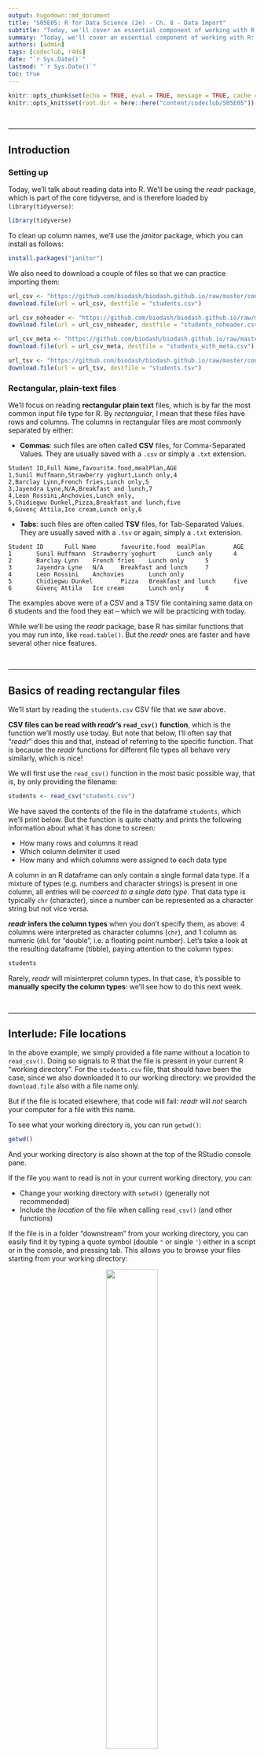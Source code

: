 ```yaml
---
output: hugodown::md_document
title: "S05E05: R for Data Science (2e) - Ch. 8 - Data Import"
subtitle: "Today, we'll cover an essential component of working with R: how to import your data into R!"
summary: "Today, we'll cover an essential component of working with R: how to import your data into R! We'll do so with functions from one of the core tidyverse packages: readr."
authors: [admin]
tags: [codeclub, r4ds]
date: "`r Sys.Date()`"
lastmod: "`r Sys.Date()`"
toc: true
---
```


```r
knitr::opts_chunk$set(echo = TRUE, eval = TRUE, message = TRUE, cache = FALSE)
knitr::opts_knit$set(root.dir = here::here("content/codeclub/S05E05"))
```

<br>

--------------------------------------------------------------------------------

## Introduction

### Setting up

Today, we'll talk about reading data into R.
We'll be using the _readr_ package, which is part of the core tidyverse,
and is therefore loaded by `library(tidyverse)`:

```r
library(tidyverse)
```

To clean up column names, we'll use the _janitor_ package,
which you can install as follows:

```r
install.packages("janitor")
```

We also need to download a couple of files so that we can practice importing
them:

```r
url_csv <- "https://github.com/biodash/biodash.github.io/raw/master/content/codeclub/S05E05/students.csv"
download.file(url = url_csv, destfile = "students.csv")

url_csv_noheader <- "https://github.com/biodash/biodash.github.io/raw/master/content/codeclub/S05E05/students_noheader.csv"
download.file(url = url_csv_noheader, destfile = "students_noheader.csv")

url_csv_meta <- "https://github.com/biodash/biodash.github.io/raw/master/content/codeclub/S05E05/students_with_meta.csv"
download.file(url = url_csv_meta, destfile = "students_with_meta.csv")

url_tsv <- "https://github.com/biodash/biodash.github.io/raw/master/content/codeclub/S05E05/students.tsv"
download.file(url = url_tsv, destfile = "students.tsv")
```

### Rectangular, plain-text files

We'll focus on reading **rectangular plain text** files,
which is by far the most common input file type for R.
By _rectangular_, I mean that these files have rows and columns.
The columns in rectangular files are most commonly separated by either:

- **Commas**: such files are often called **CSV** files, for Comma-Separated Values.
  They are usually saved with a `.csv` or simply a `.txt` extension.

```
Student ID,Full Name,favourite.food,mealPlan,AGE
1,Sunil Huffmann,Strawberry yoghurt,Lunch only,4
2,Barclay Lynn,French fries,Lunch only,5
3,Jayendra Lyne,N/A,Breakfast and lunch,7
4,Leon Rossini,Anchovies,Lunch only,
5,Chidiegwu Dunkel,Pizza,Breakfast and lunch,five
6,Güvenç Attila,Ice cream,Lunch only,6
```

- **Tabs**: such files are often called **TSV** files, for Tab-Separated Values.
  They are usually saved with a `.tsv` or again, simply a `.txt` extension.

```
Student ID      Full Name       favourite.food  mealPlan        AGE
1       Sunil Huffmann  Strawberry yoghurt      Lunch only      4
2       Barclay Lynn    French fries    Lunch only      5
3       Jayendra Lyne   N/A     Breakfast and lunch     7
4       Leon Rossini    Anchovies       Lunch only
5       Chidiegwu Dunkel        Pizza   Breakfast and lunch     five
6       Güvenç Attila   Ice cream       Lunch only      6
```

The examples above were of a CSV and a TSV file containing same data
on 6 students and the food they eat -- which we will be practicing with today.

While we'll be using the _readr_ package, base R has similar functions that
you may run into, like `read.table()`.
But the _readr_ ones are faster and have several other nice features.

<br>

--------------------------------------------------------------------------------

## Basics of reading rectangular files

We'll start by reading the `students.csv` CSV file that we saw above.

**CSV files can be read with _readr_'s `read_csv()` function**,
which is the function we'll mostly use today.
But note that below, I'll often say that "_readr_" does this and that,
instead of referring to the specific function.
That is because the _readr_ functions for different file types all behave
very similarly, which is nice!

We will first use the `read_csv()` function in the most basic possible way,
that is, by only providing the filename:

```r
students <- read_csv("students.csv")
```

We have saved the contents of the file in the dataframe `students`,
which we'll print below.
But the function is quite chatty and prints the following information about
what it has done to screen:

- How many rows and columns it read
- Which column delimiter it used
- How many and which columns were assigned to each data type

<div class="alert alert-note"><div>
A column in an R dataframe can only contain a single formal data type.
If a mixture of types (e.g. numbers and character strings) is present in one column,
all entries will be _coerced to a single data type_.
That data type is typically `chr` (character),
since a number can be represented as a character string but not vice versa.
</div></div>

**_readr_ infers the column types** when you don't specify them, as above:
4 columns were interpreted as character columns (`chr`),
and 1 column as numeric (`dbl` for "double", i.e. a floating point number).
Let's take a look at the resulting dataframe (tibble),
paying attention to the column types:

```r
students
```

Rarely, _readr_ will misinterpret column types.
In that case, it's possible to **manually specify the column types**:
we'll see how to do this next week.

<br>

--------------------------------------------------------------------------------

## Interlude: File locations

In the above example, we simply provided a file name without a location to
`read_csv()`.
Doing so signals to R that the file is present in your current R
"working directory".
For the `students.csv` file, that should have been the case,
since we also downloaded it to our working directory:
we provided the `download.file` also with a file name only.

But if the file is located elsewhere, that code will fail:
_readr_ will _not_ search your computer for a file with this name.

<div class="alert alert-note"><div>

To see what your working directory is, you can run `getwd()`:

```r
getwd()
```

And your working directory is also shown at the top of the RStudio console pane.

</div></div>

If the file you want to read is not in your current working directory,
you can:

- Change your working directory with `setwd()` (generally not recommended)
- Include the _location_ of the file when calling `read_csv()` (and other functions)

If the file is in a folder "downstream" from your working directory,
you can easily find it by typing a quote symbol (double `"` or single `'`)
either in a script or in the console, and pressing <kdb>tab</kbd>.
This allows you to browse your files starting from your working directory:

<figure>
<p align="center"> 
<img src=img/path_completion.png width="50%">
<figcaption>You can browse files by opening quotes!</figcaption>
</p>
</figure>

If that's not the case,
it may be easiest to copy the location using your computer's file browser,
and paste that location into your code.

Here are two examples of including folder names with a function like `read_csv()`:  

```r
read_csv("data/more_students.csv")

read_csv("C:/Users/jelmer/R_data/other_students.csv")
```

Note that in R,
you can _always_ use forward slashes `/` to separate folder regardless of your
operating system
(If you have Windows, which uses backslashes `\` instead,
then backslashes will also work.) 

<div class="alert alert-note"><div>
In two weeks, we'll talk about RStudio "Projects",
which can make your life a lot easier when it comes to file paths and never
having to change your working directory.
</div></div>

<br>

--------------------------------------------------------------------------------

## Common challenges with input files

### No headers

Some files have no first line with column names.
That leads to problems when using all the defaults:

```r
read_csv("students_noheader.csv")
```

Oops! The first row of data was interpreted as column names.
We can tell _readr_ to not do this by adding `col_names = FALSE`:

```r
read_csv("students_noheader.csv", col_names = FALSE)
```

That's better! But of course, we can't automatically get useful column names,
and they are now named `X1`, `X2`, etc.
We could set the column names after reading the file,
but we can also provide a vector of column names to the `col_names` argument
of `read_csv()`:

```r
student_colnames <- c("student_id", "full_name", "fav_food", "meal_plan", "age")

read_csv("students_noheader.csv", col_names = student_colnames)
```

### Extra header or metadata lines

Other files will contain lines at the top that are not part of the table,
but contain some sort of annotations or metadata, for instance:

```bash
cat students_with_meta.csv
```

Since there are two metadata lines,
we can tell *readr* to skip those first 2 lines with the `skip = n` argument:

```r
read_csv("students_with_meta.csv", skip = 2)
```

Another way of skipping lines is with the `comment` argument,
which can be used when all metadata lines start with a certain character,
like `#` in our case:

```r
read_csv("students_with_meta.csv", comment = "#")
```

Why might it be preferable to use `comment` over `skip`, when possible?

### Missing values denotations

R has a special data type for missing values: `NA`.
It is important for downstream analyses that missing values are actually
interpreted by R as `NA`s.

The `na` argument of the *readr* functions controls
which values are interpreted as `NA`.
The default is  to interpret _empty cells_ and _cells that only contain "NA"_
as `NA`.
In R code, this default is `c("", "NA")`, as we can see in the `read_csv()` help.

However, sometimes files use other symbols to denote missing values,
such as `999`, `X`, `-`, or, like in the `students.csv` file, `N/A`.
It turns out that our `students.csv` file uses empty cells _and_ `N/A`
(and even plain `NA`s...),
so we'll have to tell `read_csv()` about that as follows: 

```r
read_csv("students.csv", na = c("N/A", ""))
```

Compare this to the output when reading in without specifying `na` --
pay attention the the 3rd value in the `favourite.food` column:

```r
read_csv("students.csv")
```

### Crappy column names

You might have noticed the backticks around `Student ID` and `Full Name`
when we display the dataframe.
This is because these column names contain spaces,
which are _allowed_ but quite inconvenient in R.

We could go ahead and rename columns after reading in the file, e.g.:

```r
# You'll need to use the backticks to refer to the column name with spaces!
read_csv("students.csv") |> 
  rename(student_id = `Student ID`)
```

But the `students.csv` file has terribly inconsistent column name styling
throughout,
with `favourite.food` (`.` separating words), `mealPlan` ("camel case"),
and `AGE` (all caps) as the other column names.
Renaming all columns gets tedious quickly,
and would in fact become a serious chore if the file had, say, 50 columns.

The really nice `clean_names()` function from the _janitor_ package
converts all column names to "snake case" style
(all lowercase, words separated by underscores, as we saw last week):

```r
read_csv("students.csv") |>
  janitor::clean_names()
```

<div class="alert alert-note"><div>
The notation above with `janitor::` in front of the function name is
making explicit that this function is part of the _janitor_ package;
also, when we use this notation,
we don't need to have the package _loaded_.
</div></div>

<br>

--------------------------------------------------------------------------------

## Other file types

- In the breakout rooms, you'll practice with a **TSV file**:
  as we discussed above, these are tab-delimited.
  They can be read with `read_tsv()`.
  
- For rectangular plain text files with a **different delimiter** than commas or
  tabs (e.g., spaces),
  you can use `read_delim()` and specify the delimiter.

- **Excel files** can be read with the _readxl_ package:
  see the bonus exercise.

- **Unstructured** (non-rectangular) plain text files can be read with the base R
  `readLines()` function.
  
- Sometimes you will create complex **R objects** that aren't easily saved as
  a plain text file.
  These can be saved as binary (non-human readable) `.rds` files
  with `write_rds()` and read with `read_rds()`.

<br>

--------------------------------------------------------------------------------

## Breakout rooms

If you haven't done so already,
please download the CSV and TSV files and make sure you have _janitor_
installed (see the code in the Introduction).

<div class="puzzle"><div>

### Exercise 1: A TSV file

Let's try `read_csv()`'s counterpart for TSV (tab-separated) files: `read_tsv()`.

The `students.tsv` file that you have downloaded contains the exact same data
as the `students.csv` file we've practiced with.

**Read in `students.tsv`, making sure to get the `NA`s right,**
**and to clean up the column names like we did above.**

<details><summary><b>Solution</b>(click here)</summary>
<br>

- Since missing values are represented both as "N/A" and empty cells (""),
  we'll use `na = c("N/A", "")`.
  
- We pipe the output to the `clean_names()` function to get consistently
  "snake case"-styled column names.

```r
read_tsv("students.tsv", na = c("N/A", "")) |>
  janitor::clean_names()
```

</details>
</div></div>

<br>

<div class="puzzle"><div>

### Exercise 2: A challenging file

Start by downloading the following CSV file:

```r
url_tsv <- "https://github.com/biodash/biodash.github.io/raw/master/content/codeclub/S05E05/exercise2.csv"
download.file(url = url_tsv, destfile = "exercise2.csv")
```

Now, try reading in this `exercise2.csv` file, which has the following content:

```
# This file is still incomplete
1,Sunil Huffmann,Strawberry yoghurt,Lunch only,4
2,Barclay Lynn,French fries,Lunch only,5
3,Jayendra Lyne,N/A,Breakfast and lunch,7
4,Leon Rossini,Anchovies,Lunch only,
5,Chidiegwu Dunkel,Pizza,Breakfast and lunch,five
6,Güvenç Attila,Ice cream,Lunch only,6
% More data will be entered soon!
```

<details><summary><b>Hints</b>(click here)</summary>
<br>

- Notice that there are metadata / comment lines both at the start and the end
  of the file!
  
- You cannot specify multiple `comment` symbols to `read_csv()`,
  so you'll have to use both the `skip` _and_ `comment` arguments.
  
- You'll also want to take care of the fact that there is no line with column names.

</details>

<br>

<details><summary><b>Solution</b>(click here)</summary>
<br>

- We'll take care of ignoring the first metadata line with `skip = 1`,
  and the trailing line with `comment = %` since that line starts with a `%`.

- We use `col_names = FALSE` to make sure the first row of data does not get
  wrongly interpreted as column names

```r
read_csv("exercise2.csv", skip = 1, comment = "%", col_names = FALSE)
```

The code above resulted in column names like `X1` and `X2`.
To get descriptive column names, we'll have to write a vector with such names,
and pass those to `col_names =`:

```r
student_colnames <- c("student_id", "full_name", "fav_food", "meal_plan", "age")

read_csv("exercise2.csv", skip = 1, comment = "%", col_names = student_colnames)
```

</details>
</div></div>

<br>

<div class="puzzle"><div>

### Bonus: reading an Excel file

In this exercise, you'll use a function from the _readxl_ package to read an
Excel file. We need to do a couple of things to get set up first.

- You can install and then load the _readxl_ package as follows:

```r
install.packages("readxl")
```

```r
library(readxl)
```

- You can download the excel file as follows:

```r
url_xls <- "https://github.com/biodash/biodash.github.io/raw/master/content/codeclub/S05E05/breed_ranks.xlsx"
download.file(url = url_xls, destfile = "breed_ranks.xlsx")
```

Now, use the `read_excel()` function from the _readxl_ package to read the
`breed_ranks.xlsx` file.

Bonus<sup>2</sup>: There are two sheets in the Excel file: `Sheet1` and `Sheet2`.
Can you read both in?
And can you combine the resulting dataframes into a single one?

<details><summary><b>Hints</b>(click here)</summary>
<br>

- Take a look at the `read_excel()` help page
  (e.g., type `?read_excel` in the R console) to figure out the syntax.

- When you don't specify the `sheet` argument, it will read in the first one.

- You can "vertically" combine dataframes using the `bind_rows()` function.

</details>

<br>

<details><summary><b>Solution</b>(click here)</summary>
<br>

`read_excel` will by default read the first sheet of an Excel file,
so you can read the first sheet simply with:

```r
breed_ranks <- read_excel("breed_ranks.xlsx")

# Or, equivalently:
#breed_ranks <- read_excel("breed_ranks.xlsx", sheet = 1)
```

You can read the second sheet by using the `sheet =` argument:

```r
breed_ranks2 <- read_excel("breed_ranks.xlsx", sheet = 2)
```

You can combine the two dataframes with the `bind_rows()` function,
which will simply "row-bind" (vertically paste, or "concatenate") the two files:

```r
breed_ranks_all <- bind_rows(breed_ranks, breed_ranks2)
```

(The base R function `rbind()` would also work.)

Let's check the numbers of rows to check that our row-binding was successful:

```r
nrow(breed_ranks) # From sheet 1

nrow(breed_ranks2) # From sheet 2

nrow(breed_ranks_all) # Both combined
```

Let's also take a look at the first few rows of the dataframe:

```r
head(breed_ranks_all)
```

</details>
</div></div>

</div></div>

<br>

----
